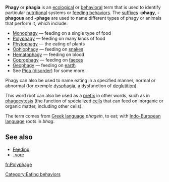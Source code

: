 {{Table Biology Prefixes And Suffixes}}

'''Phagy''' or '''phagia''' is an [[ecology|ecological]] or [[behavior|behavioral]] term that is used to identify particular [[nutrition]]al systems or [[feeding behavior]]s.  The [[suffix]]es '''-phagy''', '''-phagous''' and '''-phage''' are used to name different types of phagy or animals that perform it, which include:

* [[Monophagy]] &mdash; feeding on a single type of food
* [[Polyphagy]] &mdash; feeding on many kinds of food
* [[Phytophagy]] &mdash; the eating of plants
* [[Ophiophagy]] &mdash; feeding on [[snakes]]
* [[Hematophagy]] &mdash; feeding on blood
* [[Coprophagy]] &mdash; feeding on [[faeces]]
* [[Geophagy]] &mdash; feeding on [[earth]]
* See [[Pica (disorder)]] for some more.

Phagy can also be used to name eating in a specified manner, normal or abnormal (for exemple [[dysphagia]], a dysfunction of [[deglutition]]). 

This word root can also be used as a [[prefix]] in other words, such as in [[phagocytosis]] (the function of specialized [[cell (biology)|cells]] that can feed on inorganic or organic matter, including other cells).

The term comes from [[Greek language]] ''phagein'', to eat; with [[Indo-European language]] roots in ''bhag''.

==See also==
* [[Feeding]]
* [[-vore]]




{{ecology-stub}}

[[Category:Eating behaviors]]

[[fr:Polyphage]]